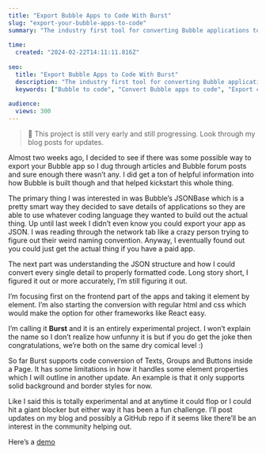 ```yaml
---
title: "Export Bubble Apps to Code With Burst"
slug: "export-your-bubble-apps-to-code"
summary: "The industry first tool for converting Bubble applications to traditional code."
 
time:
  created: "2024-02-22T14:11:11.816Z"
 
seo:
  title: "Export Bubble Apps to Code With Burst"
  description: "The industry first tool for converting Bubble applications to traditional code"
  keywords: ["Bubble to code", "Convert Bubble apps to code", "Export code from Bubble"]
 
audience:
  views: 300
---
```


> 🔔 This project is still very early and still progressing. Look through my blog posts for updates.

Almost two weeks ago, I decided to see if there was some possible way to export your Bubble app so I dug through articles and Bubble forum posts and sure enough there wasn’t any. I did get a ton of helpful information into how Bubble is built though and that helped kickstart this whole thing.

The primary thing I was interested in was Bubble’s JSONBase which is a pretty smart way they decided to save details of applications so they are able to use whatever coding language they wanted to build out the actual thing. Up until last week I didn’t even know you could export your app as JSON. I was reading through the network tab like a crazy person trying to figure out their weird naming convention. Anyway, I eventually found out you could just get the actual thing if you have a paid app.

The next part was understanding the JSON structure and how I could convert every single detail to properly formatted code. Long story short, I figured it out or more accurately, I’m still figuring it out.

I’m focusing first on the frontend part of the apps and taking it element by element. I’m also starting the conversion with regular html and css which would make the option for other frameworks like React easy.

I’m calling it **Burst** and it is an entirely experimental project. I won’t explain the name so I don’t realize how unfunny it is but if you do get the joke then congratulations, we’re both on the same dry comical level :)

So far Burst supports code conversion of Texts, Groups and Buttons inside a Page. It has some limitations in how it handles some element properties which I will outline in another update. An example is that it only supports solid background and border styles for now.

Like I said this is totally experimental and at anytime it could flop or I could hit a giant blocker but either way it has been a fun challenge. I’ll post updates on my blog and possibly a GitHub repo if it seems like there’ll be an interest in the community helping out.

Here’s a [demo](https://www.loom.com/share/9fe7c1eeedfc4d4eb506454ca1ef7460?sid=628978f1-248e-470d-9071-9c04ab850d92)

